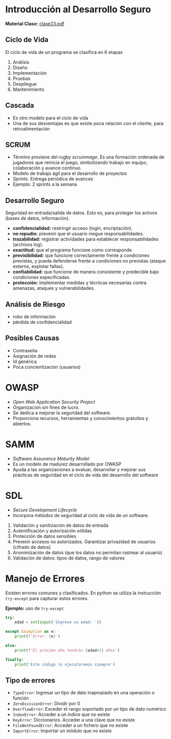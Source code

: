 

# Introducción al Desarrollo Seguro
**Material Clase:** <a href="/ti3v11/docs/clase23.pdf" target="_blank" rel="noopener noreferrer" className={styles.link}>clase23.pdf</a>

## Ciclo de Vida

El ciclo de vida de un programa se clasifica en 6 etapas

1. Análisis
2. Diseño
3. Implementación
4. Pruebas
5. Despliegue
6. Mantenimiento

## Cascada

- Es otro modelo para el ciclo de vida
- Una de sus desventajas es que existe poca relación con el cliente, para retroalimentación

## SCRUM

- Término proviene del rugby *scrummage*. Es una formación ordenada de jugadores que reinicia el juego, simbolizando trabajo en equipo, colaboración y avance continuo.
- Modelo de trabajo ágil para el desarrollo de proyectos 
- *Sprints*. Entrega periódica de avances
- Ejemplo: 2 sprints a la semana

## Desarrollo Seguro

Seguridad en entrada/salida de datos. Esto es, para proteger los activos (bases de datos, información).

- **confidencialidad:** restringir acceso (login, encriptación).
- **no repudio:** prevenir que el usuario niegue responsabilidades.
- **trazabilidad:** registrar actividades para establecer responsabilidades (archivos log).
- **exactitud:** que el programa funcione como corresponde.
- **previsibilidad:** que funcione correctamente frente a condiciones previstas, y pueda defenderse frente a condiciones no previstas (ataque externo, explotar fallas).
- **confiabilidad:** que funcione de manera consistente y predecible bajo condiciones especificadas.
- **protección:** implementar medidas y técnicas necesarias contra amenazas, ataques y vulnerabilidades.

## Análisis de Riesgo

- robo de información
- pérdida de confidencialidad

## Posibles Causas
- Contraseña
- Asignación de redes
- Id genérica
- Poca concientización (usuarios)

# OWASP
- *Open Web Application Security Project*
- Organización sin fines de lucro.
- Se dedica a mejorar la seguridad del software.
- Proporciona recursos, herramientas y conocimientos gratuitos y abiertos.

# SAMM
- *Software Assurance Maturity Model*
- Es un modelo de madurez desarrollado por OWASP
- Ayuda a las organizaciones a evaluar, desarrollar y mejorar sus prácticas de seguridad en el ciclo de vida del desarrollo del software

# SDL
- *Secure Development Lifecycle*
- Incorpora métodos de seguridad al ciclo de vida de un software.

1. Validación y sanitización de datos de entrada
2. Autentificación y autorización sólidas
3. Protección de datos sensibles
4. Prevenir accesos no autorizados. Garantizar privazidad de usuarios (cifrado de datos)
5. Anonimización de datos (que los datos no permitan rastrear al usuario)
6. Validación de datos: tipos de datos, rango de valores

# Manejo de Errores

Existen errores comunes y clasificados. En python se utiliza la instrucción `try-except` para capturar estos errores.

**Ejemplo:** uso de `try-except`

```python
try:
	edad = int(input('Ingrese su edad: '))

except Exception as e:
	print(f'Error: {e}')

else:
	print(f'El próximo año tendrás {edad+1} años')

finally:
	print('Este código lo ejecutaremos siempre')
```

## Tipo de errores

- `TypeError`: Ingresar un tipo de dato inapropiado en una operación o función 
- `ZeroDivisionError`: Dividir por 0
- `OverflowError`: Exceder el rango soportado por un tipo de dato numérico
- `IndexError`: Acceder a un índice que no existe
- `KeyError`: Diccionarios. Acceder a una clave que no existe
- `FileNotFoundError`: Acceder a un fichero que no existe
- `ImportError`: Importar un módulo que no existe